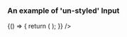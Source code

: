 
<Meta title="DCXLibrary/Form/Radio" component={FormRadio} />

### An example of 'un-styled' Input
<Canvas>
  <Story name="un-styled">
      {() => {
      return (
        <FormRadio
          label="text example"
          value="value"
          id="radio-1"
          inputProps={{
            name: "group1"
          }}
        />
      );
    }}
    />
  </Story>
</Canvas>

<Props of={FormRadio} />